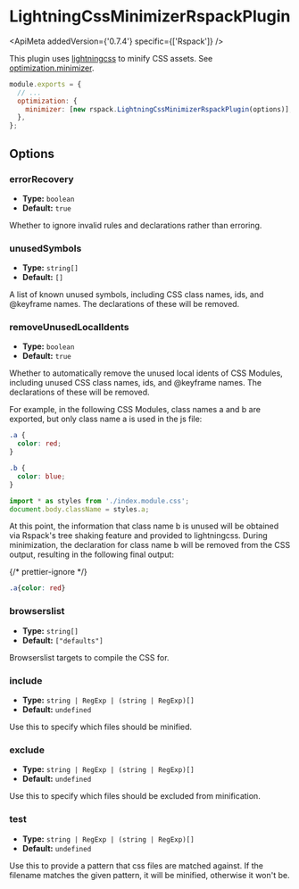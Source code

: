 
# LightningCssMinimizerRspackPlugin

<ApiMeta addedVersion={'0.7.4'} specific={['Rspack']} />

This plugin uses [lightningcss](https://lightningcss.dev/) to minify CSS assets. See [optimization.minimizer](/config/optimization#optimizationminimizer).

```js
module.exports = {
  // ...
  optimization: {
    minimizer: [new rspack.LightningCssMinimizerRspackPlugin(options)],
  },
};
```

## Options

### errorRecovery

- **Type:** `boolean`
- **Default:** `true`

Whether to ignore invalid rules and declarations rather than erroring.

### unusedSymbols

- **Type:** `string[]`
- **Default:** `[]`

A list of known unused symbols, including CSS class names, ids, and @keyframe names. The declarations of these will be removed.

### removeUnusedLocalIdents

- **Type:** `boolean`
- **Default:** `true`

Whether to automatically remove the unused local idents of CSS Modules, including unused CSS class names, ids, and @keyframe names. The declarations of these will be removed.

For example, in the following CSS Modules, class names a and b are exported, but only class name a is used in the js file:

```css title=index.module.css
.a {
  color: red;
}

.b {
  color: blue;
}
```

```js title=index.js
import * as styles from './index.module.css';
document.body.className = styles.a;
```

At this point, the information that class name b is unused will be obtained via Rspack's tree shaking feature and provided to lightningcss. During minimization, the declaration for class name b will be removed from the CSS output, resulting in the following final output:

{/* prettier-ignore */}
```css
.a{color: red}
```

### browserslist

- **Type:** `string[]`
- **Default:** `["defaults"]`

Browserslist targets to compile the CSS for.

### include

- **Type:** `string | RegExp | (string | RegExp)[]`
- **Default:** `undefined`

Use this to specify which files should be minified.

### exclude

- **Type:** `string | RegExp | (string | RegExp)[]`
- **Default:** `undefined`

Use this to specify which files should be excluded from minification.

### test

- **Type:** `string | RegExp | (string | RegExp)[]`
- **Default:** `undefined`

Use this to provide a pattern that css files are matched against. If the filename matches the given pattern, it will be minified, otherwise it won't be.
